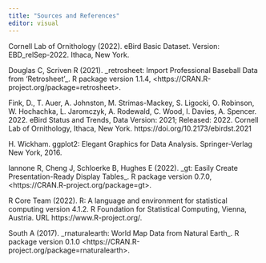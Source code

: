 ```yaml
---
title: "Sources and References"
editor: visual
---
```


Cornell Lab of Ornithology (2022). eBird Basic Dataset. Version: EBD_relSep-2022. Ithaca, New York.

Douglas C, Scriven R (2021). \_retrosheet: Import Professional Baseball Data from 'Retrosheet'\_. R package version 1.1.4, \<https://CRAN.R-project.org/package=retrosheet\>.

Fink, D., T. Auer, A. Johnston, M. Strimas-Mackey, S. Ligocki, O. Robinson, W. Hochachka, L. Jaromczyk, A. Rodewald, C. Wood, I. Davies, A. Spencer. 2022. eBird Status and Trends, Data Version: 2021; Released: 2022. Cornell Lab of Ornithology, Ithaca, New York. https://doi.org/10.2173/ebirdst.2021

H. Wickham. ggplot2: Elegant Graphics for Data Analysis. Springer-Verlag New York, 2016.

Iannone R, Cheng J, Schloerke B, Hughes E (2022). \_gt: Easily Create Presentation-Ready Display Tables\_. R package version 0.7.0, \<https://CRAN.R-project.org/package=gt\>.

R Core Team (2022). R: A language and environment for statistical computing version 4.1.2. R Foundation for Statistical Computing, Vienna, Austria. URL https://www.R-project.org/.

South A (2017). \_rnaturalearth: World Map Data from Natural Earth\_. R package version 0.1.0 \<https://CRAN.R-project.org/package=rnaturalearth\>.
